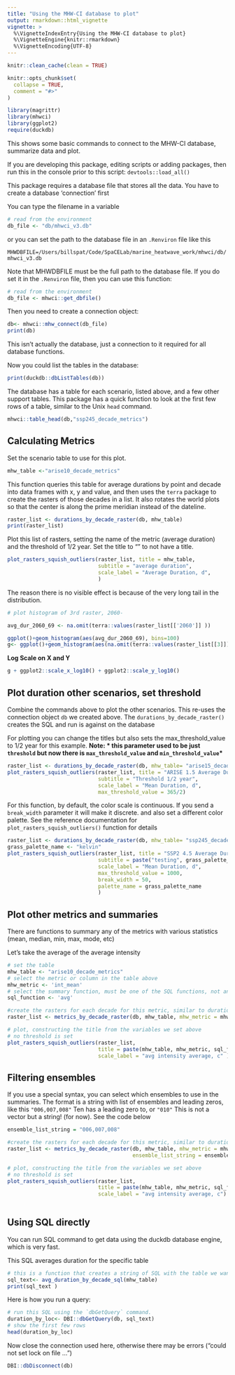 ```yaml
---
title: "Using the MHW-CI database to plot"
output: rmarkdown::html_vignette
vignette: >
  %\VignetteIndexEntry{Using the MHW-CI database to plot}
  %\VignetteEngine{knitr::rmarkdown}
  %\VignetteEncoding{UTF-8}
---
```


```r
knitr::clean_cache(clean = TRUE)

knitr::opts_chunk$set(
  collapse = TRUE,
  comment = "#>"
)
```

```r
library(magrittr)
library(mhwci)
library(ggplot2)
require(duckdb)


```

This shows some basic commands to connect to the MHW-CI database, summarize data and plot. 


If you are developing this package,  editing scripts or adding packages, then run this in the console prior to this script: `devtools::load_all()`

This package requires a database file that stores all the data. You have to create a database 'connection' first

You can type the filename in a variable 

```r
# read from the environment
db_file <- "db/mhwci_v3.db"
```

or you can set the path to the database file in an  `.Renviron` file like this

`MHWDBFILE=/Users/billspat/Code/SpaCELab/marine_heatwave_work/mhwci/db/mhwci_v3.db`

Note that MHWDBFILE must be the full path to the database file.  If you do set it in the `.Renviron` file, then you can use this function:

```r
# read from the environment
db_file <- mhwci::get_dbfile()
```

Then you need to create a connection object: 

```r
db<- mhwci::mhw_connect(db_file)
print(db)
```

This isn't actually the database, just a connection to it required for all database functions. 

Now you could list the tables in the database:

```r
print(duckdb::dbListTables(db))
```

The database has a table for each scenario, listed above, and a few other support tables.  This package has a quick function to look at the first few rows of a table, similar to the Unix `head` command.  

```r

mhwci::table_head(db,"ssp245_decade_metrics")

```
## Calculating Metrics

Set the scenario table to use for this plot. 

```r
mhw_table <-"arise10_decade_metrics"
```

This function queries this table for average durations by point and decade into data frames with x, y and value, and then uses the `terra` package to create the rasters of those decades in a list.  It also rotates the world plots so that the center is along the prime meridian instead of the dateline. 

```r
raster_list <- durations_by_decade_raster(db, mhw_table)
print(raster_list)
```

Plot this list of rasters, setting the name of the metric (average duration) and the threshold of 1/2 year.  Set the title to "" to not have a title.  

```r
plot_rasters_squish_outliers(raster_list, title = mhw_table, 
                             subtitle = "average duration",
                             scale_label = "Average Duration, d", 
                             )

```

The reason there is no visible effect is because of the very long tail in the distribution. 

```r
# plot histogram of 3rd raster, 2060-

avg_dur_2060_69 <- na.omit(terra::values(raster_list[['2060']] ))

ggplot()+geom_histogram(aes(avg_dur_2060_69), bins=100)
g<- ggplot()+geom_histogram(aes(na.omit(terra::values(raster_list[[3]]))), bins=100)

```

**Log Scale on X and Y**


```r
g + ggplot2::scale_x_log10() + ggplot2::scale_y_log10() 

```


## Plot duration other scenarios, set threshold

Combine the commands above to plot the other scenarios.  This re-uses the connection object `db` we created above.   The `durations_by_decade_raster()` creates the SQL and run is against on the database

For plotting you can change the titles but also sets the max_threshold_value to 1/2 year for this example.   **Note: * this parameter used to be just `threshold` but now there is `max_threshold_value` and `min_threshold_value`* **


```r
raster_list <- durations_by_decade_raster(db, mhw_table= "arise15_decade_metrics")
plot_rasters_squish_outliers(raster_list, title = "ARISE 1.5 Average Duration", 
                             subtitle = "Threshold 1/2 year",
                             scale_label = "Mean Duration, d", 
                             max_threshold_value = 365/2)


```

For this function, by default, the color scale is continuous. If you send a `break_width` parameter it will make it discrete.  and also set a different color palette.  See the reference documentation for `plot_rasters_squish_outliers()` function for details 

```r
raster_list <- durations_by_decade_raster(db, mhw_table= "ssp245_decade_metrics")
grass_palette_name <- "kelvin"
plot_rasters_squish_outliers(raster_list, title = "SSP2 4.5 Average Duration", 
                             subtitle = paste("testing", grass_palette_name, "colr palette"),
                             scale_label = "Mean Duration, d", 
                             max_threshold_value = 1000,
                             break_width = 50,
                             palette_name = grass_palette_name
                             )


```

## Plot other metrics and summaries

There are functions to summary any of the metrics with various statistics (mean, median, min, max, mode, etc)

Let's take the average of the average intensity

```r
# set the table
mhw_table <- "arise10_decade_metrics"
# select the metric or column in the table above
mhw_metric <- 'int_mean'
# select the summary function, must be one of the SQL functions, not an R function
sql_function <- 'avg'

#create the rasters for each decade for this metric, similar to duration but tis is a generic function
raster_list <- metrics_by_decade_raster(db, mhw_table, mhw_metric = mhw_metric, sql_function = sql_function)

# plot, constructing the title from the variables we set above
# no threshold is set
plot_rasters_squish_outliers(raster_list, 
                             title = paste(mhw_table, mhw_metric, sql_function), 
                             scale_label = "avg intensity average, c" )
```


## Filtering ensembles

If you use a special syntax, you can select which ensembles to use in the summaries.  The format is a string with list of ensembles and leading zeros, like this `"006,007,008"`  Ten has a leading zero to, or `"010"`  This is not a vector but a string!  (for now).  See the code below

```r

ensemble_list_string = "006,007,008"

#create the rasters for each decade for this metric, similar to duration but tis is a generic function
raster_list <- metrics_by_decade_raster(db, mhw_table, mhw_metric = mhw_metric, sql_function = sql_function, 
                                        ensemble_list_string = ensemble_list_string )

# plot, constructing the title from the variables we set above
# no threshold is set
plot_rasters_squish_outliers(raster_list, 
                             title = paste(mhw_table, mhw_metric, sql_function, " ensembles ", ensemble_list_string), 
                             scale_label = "avg intensity average, c")
                             
```


## Using SQL directly 

You can run SQL command to get data using the duckdb database engine, which is very fast.  

This SQL averages duration for the specific table 

```r
# this is a function that creates a string of SQL with the table we want to use
sql_text<- avg_duration_by_decade_sql(mhw_table)
print(sql_text )
```


Here is how you run a query: 

```r
# run this SQL using the `dbGetQuery` command.  
duration_by_loc<- DBI::dbGetQuery(db, sql_text)
# show the first few rows
head(duration_by_loc)
```

Now close the connection used here, otherwise there may be errors ("could not set lock on file ...")


```r
DBI::dbDisconnect(db)
```